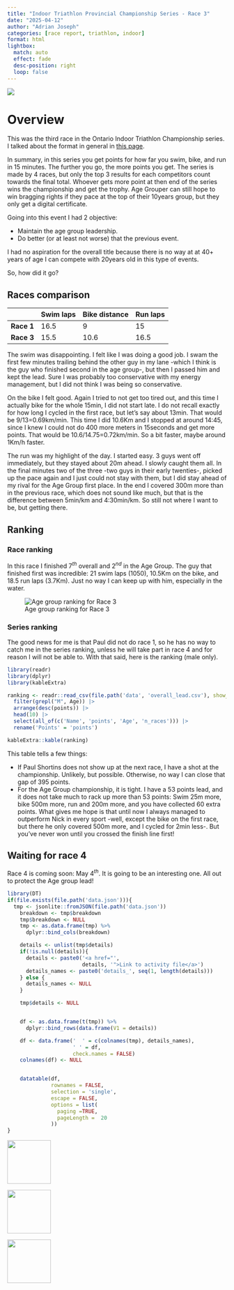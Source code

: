 ```yaml
---
title: "Indoor Triathlon Provincial Championship Series - Race 3"
date: "2025-04-12"
author: "Adrian Joseph"
categories: [race report, triathlon, indoor]
format: html
lightbox:
  match: auto
  effect: fade
  desc-position: right
  loop: false
---
```


![](img/00.png)

# Overview

This was the third race in the Ontario Indoor Triathlon Championship series. I talked about the format in general in [this page](../2025-02-22_INDOOR_TRIATHLON_SERIES_RACE_1/index.qmd).

In summary, in this series you get points for how far you swim, bike, and run in 15 minutes. The further you go, the more points you get. The series is made by 4 races, but only the top 3 results for each competitors count towards the final total. Whoever gets more point at then end of the series wins the championship and get the trophy. Age Grouper can still hope to win bragging rights if they pace at the top of their 10years group, but they only get a digital certificate.


Going into this event I had 2 objective:

* Maintain the age group leadership.
* Do better (or at least not worse) that the previous event.

I had no aspiration for the overall title because there is no way at at 40+ years of age I can compete with 20years old in this type of events.

So, how did it go?

## Races comparison


|            | Swim laps | Bike distance | Run laps |
|------------|-----------|---------------|----------|
| **Race 1** | 16.5      | 9             | 15       |
| **Race 3** | 15.5      | 10.6          | 16.5     |

The swim was disappointing. I felt like I was doing a good job. I swam the first few minutes trailing behind the other guy in my lane -which I think is the guy who finished second in the age group-, but then I passed him and kept the lead. Sure I was probably too conservative with my energy management, but I did not think I was being so conservative.

On the bike I felt good. Again I tried to not get too tired out, and this time I actually bike for the whole 15min, I did not start late. I do not recall exactly for how long I cycled in the first race, but let's say about 13min. That would be 9/13=0.69km/min. This time I did 10.6Km and I stopped at around 14:45, since I knew I could not do 400 more meters in 15seconds and get more points. That would be 10.6/14.75=0.72km/min. So a bit faster, maybe around 1Km/h faster.

The run was my highlight of the day. I started easy. 3 guys went off immediately, but they stayed about 20m ahead. I slowly caught them all. In the final minutes two of the three -two guys in their early twenties-, picked up the pace again and I just could not stay with them, but I did stay ahead of my rival for the Age Group first place. In the end I covered 300m more than in the previous race, which does not sound like much, but that is the difference between 5min/km and 4:30min/km. So still not where I want to be, but getting there.

## Ranking

### Race ranking

In this race I finished 7$^{th}$ overall and 2$^{nd}$ in the Age Group. The guy that finished first was incredible: 21 swim laps (1050), 10.5Km on the bike, and 18.5 run laps (3.7Km). Just no way I can keep up with him, especially in the water.

![Age group ranking for Race 3](./img/02.png)

### Series ranking

The good news for me is that Paul did not do race 1, so he has no way to catch me in the series ranking, unless he will take part in race 4 and for reason I will not be able to. With that said, here is the ranking (male only).

```r
library(readr)
library(dplyr)
library(kableExtra)

ranking <- readr::read_csv(file.path('data', 'overall_lead.csv'), show_col_types = FALSE) |>
  filter(grepl("M", Age)) |>
  arrange(desc(points)) |>
  head(10) |>
  select(all_of(c('Name', 'points', 'Age', 'n_races'))) |>
  rename('Points' = 'points')

kableExtra::kable(ranking)
```


This table tells a few things:

* If Paul Shortins does not show up at the next race, I have a shot at the championship. Unlikely, but possible. Otherwise, no way I can close that gap of 395 points.
* For the Age Group championship, it is tight. I have a 53 points lead, and it does not take much to rack up more than 53 points: Swim 25m more, bike 500m more, run and 200m more, and you have collected 60 extra points. What gives me hope is that until now I always managed to outperform Nick in every sport -well, except the bike on the first race, but there he only covered 500m more, and I cycled for 2min less-. But you've never won until you crossed the finish line first!


## Waiting for race 4

Race 4 is coming soon: May 4$^{th}$. It is going to be an interesting one. All out to protect the Age group lead!

```r
library(DT)
if(file.exists(file.path('data.json'))){
  tmp <- jsonlite::fromJSON(file.path('data.json'))
    breakdown <- tmp$breakdown
    tmp$breakdown <- NULL
    tmp <- as.data.frame(tmp) %>%
      dplyr::bind_cols(breakdown)

    details <- unlist(tmp$details)
    if(!is.null(details)){
      details <- paste0('<a href="',
                        details, '">Link to activity file</a>')
      details_names <- paste0('details_', seq(1, length(details)))
    } else {
      details_names <- NULL
    }

    tmp$details <- NULL


    df <- as.data.frame(t(tmp)) %>%
      dplyr::bind_rows(data.frame(V1 = details))

    df <- data.frame('  ' = c(colnames(tmp), details_names),
                     ' ' = df,
                     check.names = FALSE)
    colnames(df) <- NULL


    datatable(df,
              rownames = FALSE,
              selection = 'single',
              escape = FALSE,
              options = list(
                paging =TRUE,
                pageLength =  20
              ))
}
```





::: {layout-ncol=4}
![](img_modal/00.png){ width="100" group="hi" }

![](img_modal/01.png){ width="100" group="hi" }

![](img_modal/02.png){ width="100" group="hi" }
:::

